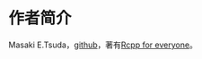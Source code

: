 # 作者简介 {#author .unnumbered}

Masaki E.Tsuda，[github](https://github.com/teuder)，著有[Rcpp for everyone](https://teuder.github.io/rcpp4everyone_en/)。
